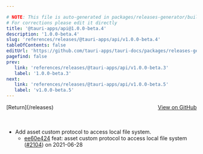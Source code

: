 ```yaml
---

# NOTE: This file is auto-generated in packages/releases-generator/build.ts
# For corrections please edit it directly
title: '@tauri-apps/api@1.0.0-beta.4'
description: '1.0.0-beta.4'
slug: 'references/releases/@tauri-apps/api/v1.0.0-beta.4'
tableOfContents: false
editUrl: 'https://github.com/tauri-apps/tauri-docs/packages/releases-generator/build.ts'
pagefind: false
prev:
   link: 'references/releases/@tauri-apps/api/v1.0.0-beta.3'
   label: '1.0.0-beta.3'
next:
   link: 'references/releases/@tauri-apps/api/v1.0.0-beta.5'
   label: 'v1.0.0-beta.5'
---
```


			

<ReleaseSidebar slug="references/releases/@tauri-apps/api"  packageName="@tauri-apps/api" />

<div style="margin-bottom:3rem; display: flex; justify-content: space-between; align-items: center"><span>[Return](/releases)</span><span><a href="https://github.com/tauri-apps/tauri/releases/tag/@tauri-apps/api-v1.0.0-beta.4">View on GitHub</a></span></div>

- Add asset custom protocol to access local file system.
  - [ee60e424](https://www.github.com/tauri-apps/tauri/commit/ee60e424221559d3d725716b0003c5566ef2b5cd) feat: asset custom protocol to access local file system ([#2104](https://www.github.com/tauri-apps/tauri/pull/2104)) on 2021-06-28


